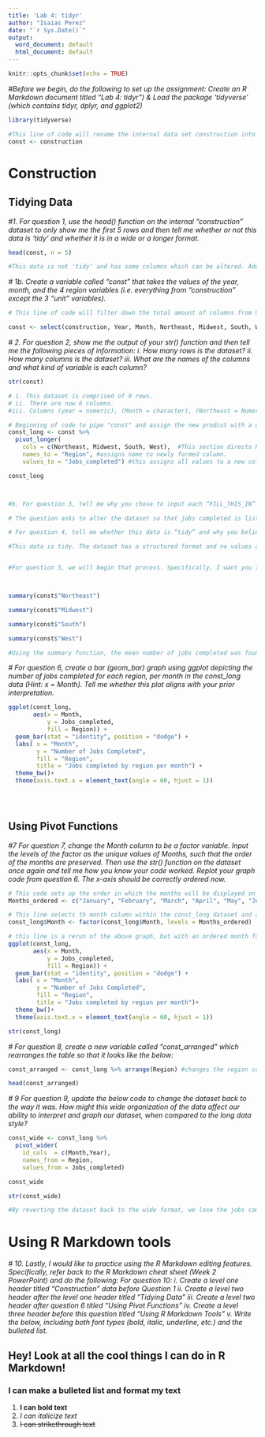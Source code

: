---
title: 'Lab 4: tidyr'
author: "Isaias Perez"
date: "`r Sys.Date()`"
output:
  word_document: default
  html_document: default
---

```{r setup, include=FALSE}
knitr::opts_chunk$set(echo = TRUE)
```

*#Before we begin, do the following to set up the assignment: Create an R Markdown document titled “Lab 4: tidyr”) & Load the package ‘tidyverse’ (which contains tidyr, dplyr, and ggplot2)*

```{r loading packages}
library(tidyverse)
```

```{r assigning name to dataset}
#This line of code will rename the internal data set construction into const.
const <- construction
```

# Construction

## Tidying Data

*#1. For question 1, use the head() function on the internal “construction” dataset to only show me the first 5 rows and then tell me whether or not this data is ‘tidy’ and whether it is in a wide or a longer format.*

```{r information of const dataset}
head(const, n = 5)

#This data is not 'tidy' and has some columns which can be altered. Additionally, this dataset is presented in a wide format.
```

*\# 1b. Create a variable called “const” that takes the values of the year, month, and the 4 region variables (i.e. everything from “construction” except the 3 “unit” variables).*

```{r select function}
# This line of code will filter down the total amount of columns from 9 to 6 total columns.

const <- select(construction, Year, Month, Northeast, Midwest, South, West)
```

*\# 2. For question 2, show me the output of your str() function and then tell me the following pieces of information: i. How many rows is the dataset? ii. How many columns is the dataset? iii. What are the names of the columns and what kind of variable is each column?*

```{r str function and additonal information}
str(const)

# i. This dataset is comprised of 9 rows.
# ii. There are now 6 columns.
#iii. Columns (year = numeric), (Month = character), (Northeast = Numeric), (Midwest = Numeric), (West = Numeric) 

```

```{r changining Dataset from wide to long}
# Beginning of code to pipe "const" and assign the new prodcut with a different variable name.
const_long <- const %>% 
  pivot_longer(
    cols = c(Northeast, Midwest, South, West),  #This section directs R to manipulate the following columns and create a new column with all catagoreis included within in. 
    names_to = "Region", #assigns name to newly formed column.
    values_to = "Jobs_completed") #this assigns all values to a new column and adds a name.

const_long



#b.	For question 3, tell me why you chose to input each “FILL_THIS_IN” call as you did, and provide a comment for each line of code describing what the line does.

# The question asks to alter the dataset so that jobs completed is listed for each region and year. I selected columns Northeast, Midwest, South, and West and placed them within cols = c(FILL_THIS_IN) as ths would direct R to combine the columns. I also readjusted the labeling to match what he question had wanted.


```

```{r questions 4 & 5}
# For question 4, tell me whether this data is “tidy” and why you believe that to be the case.

#This data is tidy. The dataset has a structured format and no values are missing.


#For question 5, we will begin that process. Specifically, I want you to interpret the data and tell me how the regions compare in construction jobs completed for each month of the 2018 season.



summary(const$"Northeast") 

summary(const$"Midwest")

summary(const$"South")

summary(const$"West")

#Using the summary function, the mean number of jobs completed was found for each region. This then led to a visual inspection of the const_long dataset. After filtering the jobs_completed column from high to low, it was observed that for the south region, the month of May had the most completed jobs. For the west region, the month of June had the most jobs completed. The Midwest region had the most jobs completed in the month of August. Lastly, the Northeast had the most jobs completed in the month of march.

```

*\# For question 6, create a bar (geom_bar) graph using ggplot depicting the number of jobs completed for each region, per month in the const_long data (Hint: x = Month). Tell me whether this plot aligns with your prior interpretation.*

```{r geom_bar construction}

ggplot(const_long, 
       aes(x = Month, 
           y = Jobs_completed,
           fill = Region)) +
  geom_bar(stat = "identity", position = "dodge") +
  labs( x = "Month",
        y = "Number of Jobs Completed",
        fill = "Region",
        title = "Jobs completed by region per month") +
  theme_bw()+
  theme(axis.text.x = element_text(angle = 60, hjust = 1))


  
```

## Using Pivot Functions

*#7 For question 7, change the Month column to be a factor variable. Input the levels of the factor as the unique values of Months, such that the order of the months are preserved. Then use the str() function on the dataset once again and tell me how you know your code worked. Replot your graph code from question 6. The x-axis should be correctly ordered now.*

```{r recatagorizing month column}

# This code sets up the order in which the months will be displayed on the x-axis
Months_ordered <- c("January", "February", "March", "April", "May", "June", "July", "August", "September")

# This line selects th month column within the const_long dataset and alters the order of months on the x-axis.
const_long$Month <- factor(const_long$Month, levels = Months_ordered)

# this line is a rerun of the above graph, but with an ordered month format.
ggplot(const_long, 
       aes(x = Month, 
           y = Jobs_completed,
           fill = Region)) +
  geom_bar(stat = "identity", position = "dodge") +
  labs( x = "Month",
        y = "Number of Jobs Completed",
        fill = "Region",
        title = "Jobs completed by region per month")+
  theme_bw()+
  theme(axis.text.x = element_text(angle = 60, hjust = 1))

str(const_long)
```

*\# For question 8, create a new variable called “const_arranged” which rearranges the table so that it looks like the below:*

```{r rearranging months}
const_arranged <- const_long %>% arrange(Region) #changes the region column to group each area together.

head(const_arranged)
```

*\# 9 For question 9, update the below code to change the dataset back to the way it was. How might this wide organization of the data affect our ability to interpret and graph our dataset, when compared to the long data style?*

```{r }

const_wide <- const_long %>%
  pivot_wider(
    id_cols  = c(Month,Year), 
    names_from = Region, 
    values_from = Jobs_completed)

const_wide

str(const_wide)

#By reverting the dataset back to the wide format, we lose the jobs completed column which was used for the y-axis in the long format graph.

```

# Using R Markdown tools

*\# 10. Lastly, I would like to practice using the R Markdown editing features. Specifically, refer back to the R Markdown cheat sheet (Week 2 PowerPoint) and do the following: For question 10: i. Create a level one header titled “Construction” data before Question 1 ii. Create a level two header after the level one header titled “Tidying Data” iii. Create a level two header after question 6 titled “Using Pivot Functions” iv. Create a level three header before this question titled “Using R Markdown Tools” v. Write the below, including both font types (bold, italic, underline, etc.) and the bulleted list.*

## Hey! Look at all the cool things I can do in R Markdown!

### I can make a bulleted list and format my text

1.  **I can bold text**
2.  *I can italicize text*
3.  ~~I can strikethrough text~~
